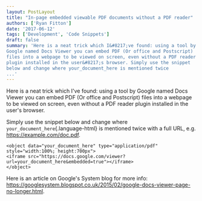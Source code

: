 ```yaml
---
layout: PostLayout
title: "In-page embedded viewable PDF documents without a PDF reader"
authors: ['Ryan Fitton'] 
date: '2017-06-12'
tags: ['Development', 'Code Snippets']
draft: false
summary: 'Here is a neat trick which I&#8217;ve found: using a tool by
Google named Docs Viewer you can embed PDF (Or office and Postscript)
files into a webpage to be viewed on screen, even without a PDF reader
plugin installed in the user&#8217;s browser. Simply use the snippet
below and change where your_document_here is mentioned twice
...'
---
```


Here is a neat trick which I've found: using a tool by Google named Docs
Viewer you can embed PDF (Or office and Postscript) files into a webpage
to be viewed on screen, even without a PDF reader plugin installed in
the user's browser.

Simply use the snippet below and change where
`your_document_here`{.language-html} is mentioned twice with a full URL,
e.g. https://example.com/doc.pdf.

``` language-html
<object data="your_document_here" type="application/pdf" style="width:100%; height:700px">
<iframe src="https://docs.google.com/viewer?url=your_document_here&embedded=true"></iframe>
</object>
```

Here is an article on Google's System blog for more info:
<https://googlesystem.blogspot.co.uk/2015/02/google-docs-viewer-page-no-longer.html>.
